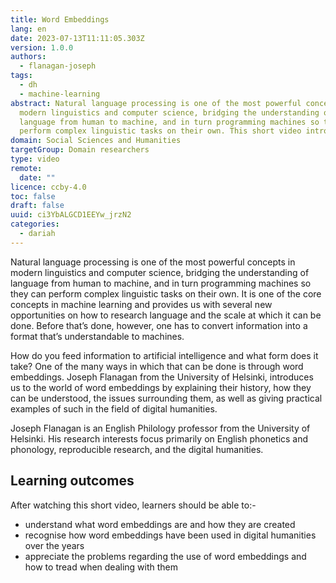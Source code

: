 ```yaml
---
title: Word Embeddings
lang: en
date: 2023-07-13T11:11:05.303Z
version: 1.0.0
authors:
  - flanagan-joseph
tags:
  - dh
  - machine-learning
abstract: Natural language processing is one of the most powerful concepts in
  modern linguistics and computer science, bridging the understanding of
  language from human to machine, and in turn programming machines so they can
  perform complex linguistic tasks on their own. This short video introduces learners to the key concepts of word embeddings and how they can be used in digital humanities projects.
domain: Social Sciences and Humanities
targetGroup: Domain researchers
type: video
remote:
  date: ""
licence: ccby-4.0
toc: false
draft: false
uuid: ci3YbALGCD1EEYw_jrzN2
categories:
  - dariah
---
```

Natural language processing is one of the most powerful concepts in modern linguistics and computer science, bridging the understanding of language from human to machine, and in turn programming machines so they can perform complex linguistic tasks on their own. It is one of the core concepts in machine learning and provides us with several new opportunities on how to research language and the scale at which it can be done. Before that’s done, however, one has to convert information into a format that’s understandable to machines.



How do you feed information to artificial intelligence and what form does it take? One of the many ways in which that can be done is through word embeddings. Joseph Flanagan from the University of Helsinki, introduces us to the world of word embeddings by explaining their history, how they can be understood, the issues surrounding them, as well as giving practical examples of such in the field of digital humanities.

Joseph Flanagan is an English Philology professor from the University of Helsinki. His research interests focus primarily on English phonetics and phonology, reproducible research, and the digital humanities. 

## Learning outcomes
After watching this short video, learners should be able to:-

- understand what word embeddings are and how they are created
- recognise how word embeddings have been used in digital humanities over the years
- appreciate the problems regarding the use of word embeddings and how to tread when dealing with them

<VideoCard provider="uni-helsinki" id="1360e861-086b-4a38-9c7e-bc010f5f9665" title="Word Embeddings" subtitle="Click here to view" image="images/screenshot-2023-07-13-at-13.09.52.png" />
